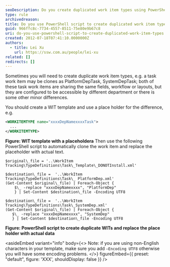 ```yaml
---
seoDescription: Do you create duplicated work item types using PowerShell scripts to efficiently configure different department access and minor variations?
type: rule
archivedreason:
title: Do you use PowerShell script to create duplicated work item types?
guid: 966ffc8c-7734-4557-8511-75e80e9b67c8
uri: do-you-use-powershell-script-to-create-duplicated-work-item-types
created: 2012-07-18T07:41:10.0000000Z
authors:
  - title: Lei Xu
    url: https://ssw.com.au/people/lei-xu
related: []
redirects: []
---
```


Sometimes you will need to create duplicate work item types, e.g. a task work item may be clones as PlatformDepTask, SystemDepTask; both of these task work items are sharing the same fields, workflow or layouts, but they are configured to be accessible by different department or there is some other minor differences.

You should create a WIT template and use a place holder for the difference, e.g.

```xml
<WORKITEMTYPE name="xxxxDepNamexxxxTask">
  ...
</WORKITEMTYPE>
```

**Figure: WIT template with a placeholdera**
Then use the following PowerShell script to automatically clone the work item and replace the placeholder with actual text.

```pwsh
$original\_file = '..\WorkItem Tracking\TypeDefinitions\Task\_Template\_DONOTInstall.xml'

$destination\_file =  '..\WorkItem Tracking\TypeDefinitions\Task\_ PlatformDep.xml'
(Get-Content $original\_file) | Foreach-Object {
    $\_ -replace "xxxxDepNamexxxx", "PlatformDep"
    } | Set-Content $destination\_file -Encoding UTF8

$destination\_file =  '..\WorkItem Tracking\TypeDefinitions\Task\_SystemDep.xml'
(Get-Content $original\_file) | Foreach-Object {
   $\_ -replace "xxxxDepNamexxxx", "SystemDep"
   } | Set-Content $destination\_file -Encoding UTF8
```

**Figure: PowerShell script to create duplicate WITs and replace the place holder with actual data**

<asideEmbed
  variant="info"
  body={<>
    Note: if you are using non-English characters in your
template, make sure you add `–Encoding UTF8` otherwise you will have some
encoding problems.
  </>}
  figureEmbed={{
    preset: "default",
    figure: 'XXX',
    shouldDisplay: false
  }}
/>